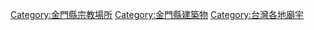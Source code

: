 {{Commons_category}}
{{Portal|金門|宗教}}

[[Category:金門縣宗教場所|Category:金門縣宗教場所]]
[[Category:金門縣建築物|Category:金門縣建築物]]
[[Category:台灣各地廟宇|Category:台灣各地廟宇]]